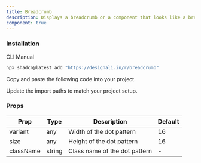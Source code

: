 ```yaml
---
title: Breadcrumb
description: Displays a breadcrumb or a component that looks like a breadcrumb.
component: true
---
```


<div className="grid gap-3 lg:grid-cols-1 xl:grid-cols-2">
  <ComponentPreview name="breadcrumb-01" />
  <ComponentPreview name="breadcrumb-02" />
  <ComponentPreview name="breadcrumb-03" />
  <ComponentPreview name="breadcrumb-04" />
  <ComponentPreview name="breadcrumb-05" />
  <ComponentPreview name="breadcrumb-06" />
  <ComponentPreview name="breadcrumb-07" />
  <ComponentPreview name="breadcrumb-08" />
</div>

### Installation

<Tabs defaultValue="cli">

<TabsList>
  <TabsTrigger value="cli">CLI</TabsTrigger>
  <TabsTrigger value="manual">Manual</TabsTrigger>
</TabsList>
<TabsContent value="cli">

```bash
npx shadcn@latest add "https://designali.in/r/breadcrumb"
```

</TabsContent>

<TabsContent classname="flex w-full"  value="manual">

<Steps>

<Step>Copy and paste the following code into your project.</Step>

<ComponentSource name="breadcrumb" />

<Step>Update the import paths to match your project setup.</Step>

</Steps>

</TabsContent>

</Tabs>

### Props

| Prop      | Type   | Description                   | Default |
| --------- | ------ | ----------------------------- | ------- |
| variant   | any    | Width of the dot pattern      | 16      |
| size      | any    | Height of the dot pattern     | 16      |
| className | string | Class name of the dot pattern | -       |
